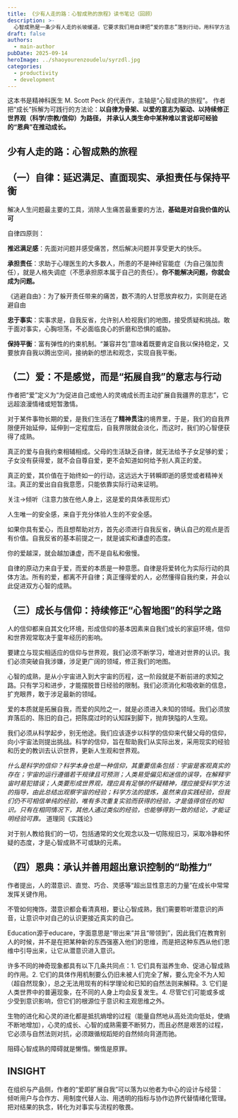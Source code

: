 ```yaml
---
title: 《少有人走的路：心智成熟的旅程》读书笔记（回顾）
description: >-
  心智成熟是一条少有人走的长坡缓道，它要求我们用自律把“爱的意志”落到行动，用科学方法持续修正心智地图，并对恩典保持谦卑与开放，在抵抗熵增的艰难中把自己塑造成器。
draft: false
authors:
  - main-author
pubDate: 2025-09-14
heroImage: ../shaoyourenzoudelu/syrzdl.jpg
categories:
  - productivity
  - development
---
```


这本书是精神科医生 M. Scott Peck 的代表作，主轴是“心智成熟的旅程”。
作者把“成长”拆解为可践行的方法论：**以自律为骨架、以爱的意志为驱动、以持续修正世界观（科学/宗教/信仰）为路径，
并承认人类生命中某种难以言说却可经验的“恩典”在推动成长。**

## 少有人走的路：心智成熟的旅程

## （一）自律：延迟满足、直面现实、承担责任与保持平衡

解决人生问题最主要的工具，消除人生痛苦最重要的方法，**基础是对自我价值的认可**
           
自律四原则：

**推迟满足感**：先面对问题并感受痛苦，然后解决问题并享受更大的快乐。

**承担责任**：求助于心理医生的大多数人，所患的不是神经官能症（为自己强加责任），就是人格失调症（不愿承担原本属于自己的责任）。**你不能解决问题，你就会成为问题。**

《逃避自由》：为了躲开责任带来的痛苦，数不清的人甘愿放弃权力，实则是在逃避自由

**忠于事实**：实事求是，自我反省，允许别人检视我们的地图，接受质疑和挑战。敢于面对事实，心胸坦荡，不必面临良心的折磨和恐惧的威胁。

**保持平衡**：富有弹性的约束机制。“兼容并包”意味着既要肯定自我以保持稳定，又要放弃自我以腾出空间，接纳新的想法和观念，实现自我平衡。

## （二）爱：不是感觉，而是“拓展自我”的意志与行动

作者把“爱”定义为“为促进自己或他人的灵魂成长而主动扩展自我疆界的意志”，它远超浪漫情绪或短暂激情。

对于某件事物长期的爱，是我们生活在了**精神贯注**的境界里，于是，我们的自我界限便开始延伸，延伸到一定程度后，自我界限就会淡化，而这时，我们的心智便获得了成熟。

真正的爱与自我约束相辅相成。父母的生活缺乏自律，就无法给予子女足够的爱；子女没有获得爱，就不会自尊自爱，更不会知道如何给予别人真正的爱。

真正的爱，其价值在于始终如一的行动，这远远大于转瞬即逝的感觉或者精神关注。真正的爱出自自我意愿，只能依靠实际行动来证明。

关注→倾听（注意力放在他人身上，这是爱的具体表现形式）

人生唯一的安全感，来自于充分体验人生的不安全感。

如果你具有爱心，而且想帮助对方，首先必须进行自我反省，确认自己的观点是否有价值。自我反省的基本前提之一，就是诚实和谦虚的态度。

你的爱越深，就会越加谦虚，而不是自私和傲慢。

自律的原动力来自于爱，而爱的本质是一种意愿。自律是将爱转化为实际行动的具体方法。所有的爱，都离不开自律；真正懂得爱的人，必然懂得自我约束，并会以此促进双方心智的成熟。

## （三）成长与信仰：持续修正“心智地图”的科学之路

人的信仰都来自其文化环境，形成信仰的基本因素来自我们成长的家庭环境，信仰和世界观常取决于童年经历的影响。

要建立与现实相适应的信仰与世界观，我们必须不断学习，增进对世界的认识。我们必须突破自我涉嫌，涉足更广阔的领域，修正我们的地图。

心智的成熟，是从小宇宙进入到大宇宙的历程，这一阶段就是不断前进的求知之路。只有学习和进步，才能摆脱昔日经验的限制。我们必须消化和吸收新的信息，扩充眼界，敢于涉足最新的领域。

爱的本质就是拓展自我，而爱的风险之一，就是必须进入未知的领域。我们必须放弃落后的、陈旧的自己，把陈腐过时的认知踩到脚下，抛弃狭隘的人生观。

我们必须从科学起步，别无他途。我们应该逐步以科学的信仰来代替父母的信仰，向小宇宙法则提出挑战。科学的信仰，旨在帮助我们从实际出发，采用现实的经验和历史的教训去认识世界，更新人生观和世界观。

*什么是科学的信仰？科学本身也是一种信仰，其重要信条包括：宇宙是客观真实的存在；宇宙的运行遵循若干规律且可预测；人类易受偏见和迷信的误导，在解释宇宙时易犯错误；人类要形成世界观，理应具有足够的怀疑精神，理应接受科学方法的指导，由此总结出观察宇宙的经验；科学方法的提炼，虽然来自实践经验，但我们仍不可相信单纯的经验，唯有多次重复实验而获得的经验，才是值得信任的知识。只有在相同情况下，其他人通过类似的经验，也能够得到一致的结论，才能证明经验可靠。* 道理同《实践论》

对于别人教给我们的一切，包括通常的文化观念以及一切陈规旧习，采取冷静和怀疑的态度，才是心智成熟不可或缺的元素。

## （四）恩典：承认并善用超出意识控制的“助推力”

作者提出，人的潜意识、直觉、巧合、灵感等“超出显性意志的力量”在成长中常常发挥关键作用。

不管如何掩饰，潜意识都会看清真相，要让心智成熟，我们需要聆听潜意识的声音，让意识中对自己的认识更接近真实的自己。

Education源于educare，字面意思是“带出来”并且“带领到”，因此我们在教育别人的时候，并不是在把某种新的东西强塞入他们的思维，而是把这种东西从他们思维中引导出来，让它从潜意识进入意识。

许多不同的神奇现象都具有以下几条共同点：1. 它们具有滋养生命、促进心智成熟的作用。2. 它们的具体作用机制要么仍旧未被人们完全了解，要么完全不为人知（超自然现象），总之无法用现有的科学理论和已知的自然法则来解释。3. 它们是人类世界中的普遍现象，在不同的人身上均会反复发生。4. 尽管它们可能或多或少受到意识影响，但它们的根源位于意识和主观思维之外。

生物的进化和心灵的进化都是抵抗熵增的过程（能量自然地从高处流向低处，使熵不断地增加），心灵的成长、心智的成熟需要不断努力，而且必然是艰苦的过程，它必须与自然法则对抗，必须跟循规蹈矩的自然倾向背道而驰。

阻碍心智成熟的障碍就是懒惰。懒惰是原罪。

## INSIGHT

在组织与产品侧，作者的“爱即扩展自我”可以落为以他者为中心的设计与经营：
倾听用户与合作方、用制度代替人治、用透明的指标与协作边界代替情绪化管理。
把对结果的执念，转化为对事实与流程的敬畏。